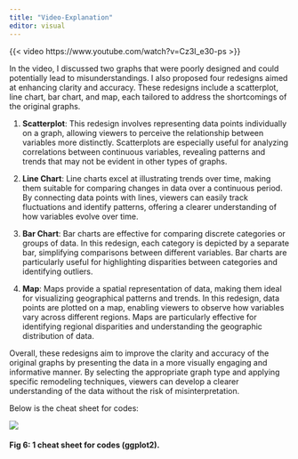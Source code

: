 ```yaml
---
title: "Video-Explanation"
editor: visual
---
```


{{< video https://www.youtube.com/watch?v=Cz3I_e30-ps >}}

In the video, I discussed two graphs that were poorly designed and could potentially lead to misunderstandings. I also proposed four redesigns aimed at enhancing clarity and accuracy. These redesigns include a scatterplot, line chart, bar chart, and map, each tailored to address the shortcomings of the original graphs.

1.  **Scatterplot**: This redesign involves representing data points individually on a graph, allowing viewers to perceive the relationship between variables more distinctly. Scatterplots are especially useful for analyzing correlations between continuous variables, revealing patterns and trends that may not be evident in other types of graphs.

2.  **Line Chart**: Line charts excel at illustrating trends over time, making them suitable for comparing changes in data over a continuous period. By connecting data points with lines, viewers can easily track fluctuations and identify patterns, offering a clearer understanding of how variables evolve over time.

3.  **Bar Chart**: Bar charts are effective for comparing discrete categories or groups of data. In this redesign, each category is depicted by a separate bar, simplifying comparisons between different variables. Bar charts are particularly useful for highlighting disparities between categories and identifying outliers.

4.  **Map**: Maps provide a spatial representation of data, making them ideal for visualizing geographical patterns and trends. In this redesign, data points are plotted on a map, enabling viewers to observe how variables vary across different regions. Maps are particularly effective for identifying regional disparities and understanding the geographic distribution of data.

Overall, these redesigns aim to improve the clarity and accuracy of the original graphs by presenting the data in a more visually engaging and informative manner. By selecting the appropriate graph type and applying specific remodeling techniques, viewers can develop a clearer understanding of the data without the risk of misinterpretation.

Below is the cheat sheet for codes:

![](images/Screenshot 2024-03-10 at 3.43.32 PM.png){fig-align="center"}

####  Fig 6: 1 cheat sheet for codes (ggplot2).

